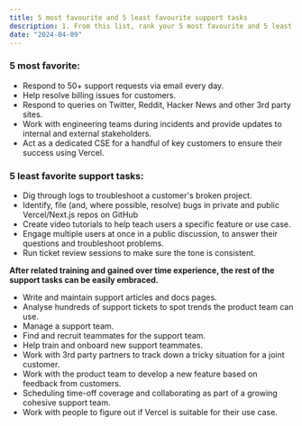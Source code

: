 ```yaml
---
title: 5 most favourite and 5 least favourite support tasks
description: 1. From this list, rank your 5 most favourite and 5 least favourite support tasks. Provide a brief explanation for each.
date: "2024-04-09"
---
```


### 5 most favorite:

- Respond to 50+ support requests via email every day.
- Help resolve billing issues for customers.
- Respond to queries on Twitter, Reddit, Hacker News and other 3rd party sites.
- Work with engineering teams during incidents and provide updates to internal and external stakeholders.
- Act as a dedicated CSE for a handful of key customers to ensure their success using Vercel.

### 5 least favorite support tasks:

- Dig through logs to troubleshoot a customer's broken project.
- Identify, file (and, where possible, resolve) bugs in private and public Vercel/Next.js repos on GitHub
- Create video tutorials to help teach users a specific feature or use case. 
- Engage multiple users at once in a public discussion, to answer their questions and troubleshoot problems.
- Run ticket review sessions to make sure the tone is consistent.

**After related training and gained over time experience, the rest of the support tasks can be easily embraced.**
- Write and maintain support articles and docs pages.
- Analyse hundreds of support tickets to spot trends the product team can use.
- Manage a support team.
- Find and recruit teammates for the support team.
- Help train and onboard new support teammates.
- Work with 3rd party partners to track down a tricky situation for a joint customer.
- Work with the product team to develop a new feature based on feedback from customers.
- Scheduling time-off coverage and collaborating as part of a growing cohesive support team.
- Work with people to figure out if Vercel is suitable for their use case.
